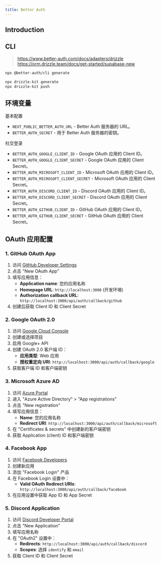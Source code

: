 ```yaml
---
title: Better Auth
---
```


## Introduction



## CLI

> https://www.better-auth.com/docs/adapters/drizzle
> https://orm.drizzle.team/docs/get-started/supabase-new

```bash
npx @better-auth/cli generate

npx drizzle-kit generate
npx drizzle-kit push

```

## 环境变量

基本配置
- `NEXT_PUBLIC_BETTER_AUTH_URL` - Better Auth 服务器的 URL。
- `BETTER_AUTH_SECRET` - 用于 Better Auth 服务器的密钥。

社交登录

- `BETTER_AUTH_GOOGLE_CLIENT_ID` - Google OAuth 应用的 Client ID。
- `BETTER_AUTH_GOOGLE_CLIENT_SECRET` - Google OAuth 应用的 Client Secret。
- `BETTER_AUTH_MICROSOFT_CLIENT_ID` - Microsoft OAuth 应用的 Client ID。
- `BETTER_AUTH_MICROSOFT_CLIENT_SECRET` - Microsoft OAuth 应用的 Client Secret。
- `BETTER_AUTH_DISCORD_CLIENT_ID` - Discord OAuth 应用的 Client ID。
- `BETTER_AUTH_DISCORD_CLIENT_SECRET` - Discord OAuth 应用的 Client Secret。
- `BETTER_AUTH_GITHUB_CLIENT_ID` - GitHub OAuth 应用的 Client ID。
- `BETTER_AUTH_GITHUB_CLIENT_SECRET` - GitHub OAuth 应用的 Client Secret。

## OAuth 应用配置

### 1. GitHub OAuth App

1. 访问 [GitHub Developer Settings](https://github.com/settings/developers)
2. 点击 "New OAuth App"
3. 填写应用信息：
   - **Application name**: 您的应用名称
   - **Homepage URL**: `http://localhost:3000` (开发环境)
   - **Authorization callback URL**: `http://localhost:3000/api/auth/callback/github`
4. 创建后获取 Client ID 和 Client Secret

### 2. Google OAuth 2.0

1. 访问 [Google Cloud Console](https://console.cloud.google.com/)
2. 创建或选择项目
3. 启用 Google+ API
4. 创建 OAuth 2.0 客户端 ID：
   - **应用类型**: Web 应用
   - **授权重定向 URI**: `http://localhost:3000/api/auth/callback/google`
5. 获取客户端 ID 和客户端密钥

### 3. Microsoft Azure AD

1. 访问 [Azure Portal](https://portal.azure.com/)
2. 进入 "Azure Active Directory" > "App registrations"
3. 点击 "New registration"
4. 填写应用信息：
   - **Name**: 您的应用名称
   - **Redirect URI**: `http://localhost:3000/api/auth/callback/microsoft`
5. 在 "Certificates & secrets" 中创建新的客户端密钥
6. 获取 Application (client) ID 和客户端密钥

### 4. Facebook App

1. 访问 [Facebook Developers](https://developers.facebook.com/)
2. 创建新应用
3. 添加 "Facebook Login" 产品
4. 在 Facebook Login 设置中：
   - **Valid OAuth Redirect URIs**: `http://localhost:3000/api/auth/callback/facebook`
5. 在应用设置中获取 App ID 和 App Secret

### 5. Discord Application

1. 访问 [Discord Developer Portal](https://discord.com/developers/applications)
2. 点击 "New Application"
3. 填写应用名称
4. 在 "OAuth2" 设置中：
   - **Redirects**: `http://localhost:3000/api/auth/callback/discord`
   - **Scopes**: 选择 `identify` 和 `email`
5. 获取 Client ID 和 Client Secret
